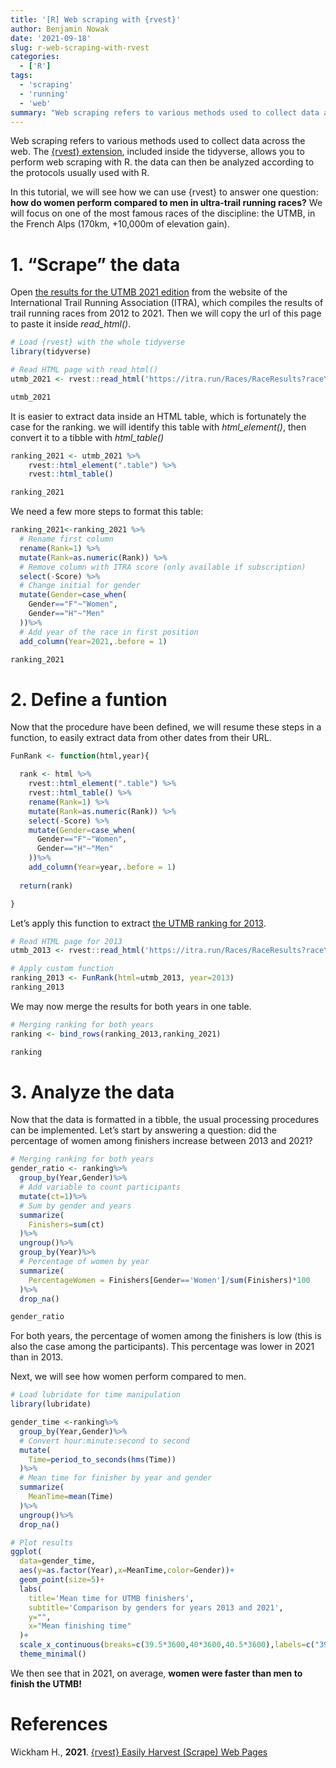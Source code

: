 ```yaml
---
title: '[R] Web scraping with {rvest}'
author: Benjamin Nowak
date: '2021-09-18'
slug: r-web-scraping-with-rvest
categories:
  - ['R']
tags:
  - 'scraping'
  - 'running'
  - 'web'
summary: "Web scraping refers to various methods used to collect data across the web. In this tutorial, we will see how we can use {rvest} to perform web scraping and answer one question: how do women perform compared to men in ultra-trail running races? "
---
```


Web scraping refers to various methods used to collect data across the web. The [{rvest} extension](https://github.com/tidyverse/rvest), included inside the tidyverse, allows you to perform web scraping with R. the data can then be analyzed according to the protocols usually used with R. 

In this tutorial, we will see how we can use {rvest} to answer one question: **how do women perform compared to men in ultra-trail running races?** We will focus on one of the most famous races of the discipline: the UTMB, in the French Alps (170km, +10,000m of elevation gain).   

# 1. "Scrape" the data

Open [the results for the UTMB 2021 edition](https://itra.run/Races/RaceResults?raceYearId=72496) from the website of the International Trail Running Association (ITRA), which compiles the results of trail running races from 2012 to 2021. Then we will copy the url of this page to paste it inside *read_html()*.

```r

# Load {rvest} with the whole tidyverse
library(tidyverse)

# Read HTML page with read_html()
utmb_2021 <- rvest::read_html('https://itra.run/Races/RaceResults?raceYearId=72496')

utmb_2021

```

It is easier to extract data inside an HTML table, which is fortunately the case for the ranking. we will identify this table with *html_element()*, then convert it to a tibble with *html_table()* 

```r

ranking_2021 <- utmb_2021 %>%
    rvest::html_element(".table") %>% 
    rvest::html_table()

ranking_2021

```

We need a few more steps to format this table:

```r

ranking_2021<-ranking_2021 %>%
  # Rename first column
  rename(Rank=1) %>%
  mutate(Rank=as.numeric(Rank)) %>%
  # Remove column with ITRA score (only available if subscription)
  select(-Score) %>%
  # Change initial for gender
  mutate(Gender=case_when(
    Gender=="F"~"Women",
    Gender=="H"~"Men"
  ))%>%
  # Add year of the race in first position
  add_column(Year=2021,.before = 1)

ranking_2021

```

# 2. Define a funtion

Now that the procedure have been defined, we will resume these steps in a function, to easily extract data from other dates from their URL.

```r

FunRank <- function(html,year){

  rank <- html %>%
    rvest::html_element(".table") %>% 
    rvest::html_table() %>%
    rename(Rank=1) %>%
    mutate(Rank=as.numeric(Rank)) %>%
    select(-Score) %>%
    mutate(Gender=case_when(
      Gender=="F"~"Women",
      Gender=="H"~"Men"
    ))%>%
    add_column(Year=year,.before = 1)
  
  return(rank)

}

```

Let's apply this function to extract [the UTMB ranking for 2013](https://itra.run/Races/RaceResults?raceYearId=3940).

```r

# Read HTML page for 2013
utmb_2013 <- rvest::read_html('https://itra.run/Races/RaceResults?raceYearId=3940')

# Apply custom function
ranking_2013 <- FunRank(html=utmb_2013, year=2013)
ranking_2013

```

We may now merge the results for both years in one table.

```r

# Merging ranking for both years
ranking <- bind_rows(ranking_2013,ranking_2021)

ranking

```

# 3. Analyze the data

Now that the data is formatted in a tibble, the usual processing procedures can be implemented. Let's start by answering a question: did the percentage of women among finishers increase between 2013 and 2021?


```r

# Merging ranking for both years
gender_ratio <- ranking%>%
  group_by(Year,Gender)%>%
  # Add variable to count participants
  mutate(ct=1)%>%
  # Sum by gender and years
  summarize(
    Finishers=sum(ct)
  )%>%
  ungroup()%>%
  group_by(Year)%>%
  # Percentage of women by year
  summarize(
    PercentageWomen = Finishers[Gender=='Women']/sum(Finishers)*100
  )%>%
  drop_na()

gender_ratio


```

For both years, the percentage of women among the finishers is low (this is also the case among the participants). This percentage was lower in 2021 than in 2013.

Next, we will see how women perform compared to men.

```r

# Load lubridate for time manipulation
library(lubridate)

gender_time <-ranking%>%
  group_by(Year,Gender)%>%
  # Convert hour:minute:second to second
  mutate(
    Time=period_to_seconds(hms(Time))
  )%>%
  # Mean time for finisher by year and gender
  summarize(
    MeanTime=mean(Time)
  )%>%
  ungroup()%>%
  drop_na()

# Plot results
ggplot(
  data=gender_time,
  aes(y=as.factor(Year),x=MeanTime,color=Gender))+
  geom_point(size=5)+
  labs(
    title='Mean time for UTMB finishers',
    subtitle='Comparison by genders for years 2013 and 2021',
    y="",
    x="Mean finishing time"
  )+
  scale_x_continuous(breaks=c(39.5*3600,40*3600,40.5*3600),labels=c("39h30min","40h","40h30min"))+
  theme_minimal()

```

We then see that in 2021, on average, **women were faster than men to finish the UTMB!**

# References 

Wickham H., **2021**. [{rvest} Easily Harvest (Scrape) Web Pages](https://cran.r-project.org/web/packages/rvest/rvest.pdf)


